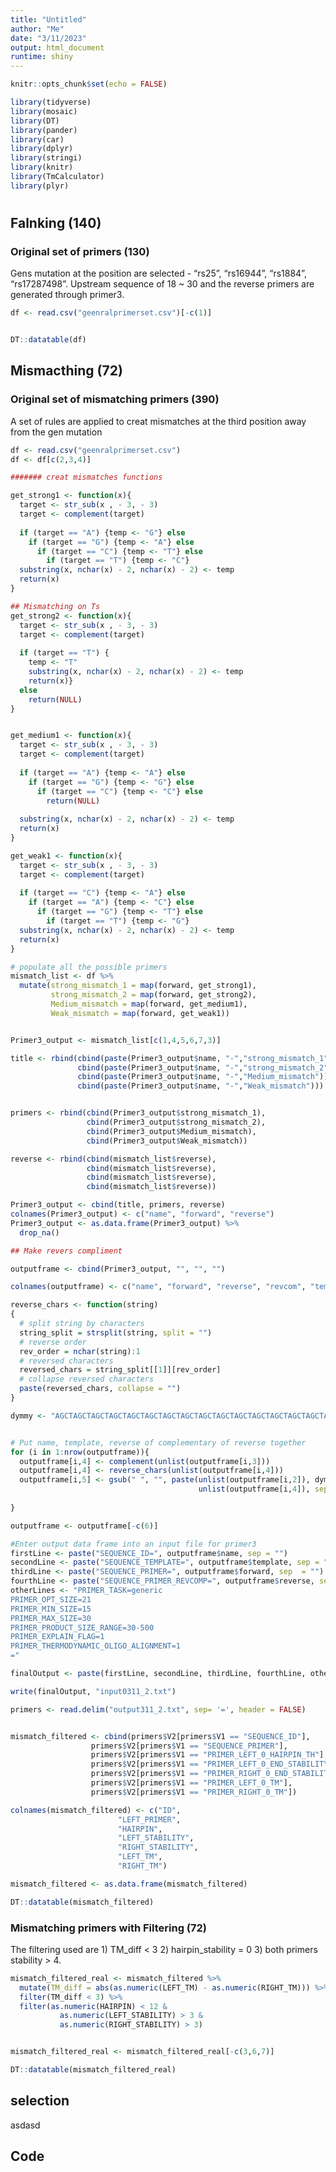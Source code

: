 ```yaml
---
title: "Untitled"
author: "Me"
date: "3/11/2023"
output: html_document
runtime: shiny
---
```


```r
knitr::opts_chunk$set(echo = FALSE)
```


```r
library(tidyverse)
library(mosaic)
library(DT)
library(pander)
library(car)
library(dplyr)
library(stringi)
library(knitr)
library(TmCalculator)
library(plyr)
```

#  {.tabset .tabset-pills}


## Falnking (140)



### Original set of primers (130)

Gens mutation at the position are selected - "rs25", "rs16944", "rs1884", "rs17287498". Upstream sequence of 18 ~ 30 and the reverse primers are generated through primer3. 

```r

df <- read.csv("geenralprimerset.csv")[-c(1)]


DT::datatable(df)

```

## Mismacthing (72)



### Original set of mismatching primers (390)

A set of rules are applied to creat mismatches at the third position away from the gen mutation

```r

df <- read.csv("geenralprimerset.csv")
df <- df[c(2,3,4)]

####### creat mismatches functions

get_strong1 <- function(x){
  target <- str_sub(x , - 3, - 3) 
  target <- complement(target)
  
  if (target == "A") {temp <- "G"} else
    if (target == "G") {temp <- "A"} else
      if (target == "C") {temp <- "T"} else
        if (target == "T") {temp <- "C"}
  substring(x, nchar(x) - 2, nchar(x) - 2) <- temp
  return(x)
}

## Mismatching on Ts
get_strong2 <- function(x){
  target <- str_sub(x , - 3, - 3) 
  target <- complement(target)
  
  if (target == "T") {
    temp <- "T"
    substring(x, nchar(x) - 2, nchar(x) - 2) <- temp
    return(x)}
  else
    return(NULL)
}


get_medium1 <- function(x){
  target <- str_sub(x , - 3, - 3) 
  target <- complement(target)
  
  if (target == "A") {temp <- "A"} else
    if (target == "G") {temp <- "G"} else
      if (target == "C") {temp <- "C"} else
        return(NULL)
  
  substring(x, nchar(x) - 2, nchar(x) - 2) <- temp
  return(x)
}

get_weak1 <- function(x){
  target <- str_sub(x , - 3, - 3) 
  target <- complement(target)
  
  if (target == "C") {temp <- "A"} else
    if (target == "A") {temp <- "C"} else
      if (target == "G") {temp <- "T"} else
        if (target == "T") {temp <- "G"}
  substring(x, nchar(x) - 2, nchar(x) - 2) <- temp
  return(x)
}

# populate all the possible primers
mismatch_list <- df %>% 
  mutate(strong_mismatch_1 = map(forward, get_strong1),
         strong_mismatch_2 = map(forward, get_strong2),
         Medium_mismatch = map(forward, get_medium1),
         Weak_mismatch = map(forward, get_weak1))


Primer3_output <- mismatch_list[c(1,4,5,6,7,3)]

title <- rbind(cbind(paste(Primer3_output$name, "-","strong_mismatch_1")),
               cbind(paste(Primer3_output$name, "-","strong_mismatch_2")),
               cbind(paste(Primer3_output$name, "-","Medium_mismatch")),
               cbind(paste(Primer3_output$name, "-","Weak_mismatch")))


primers <- rbind(cbind(Primer3_output$strong_mismatch_1),
                 cbind(Primer3_output$strong_mismatch_2),
                 cbind(Primer3_output$Medium_mismatch),
                 cbind(Primer3_output$Weak_mismatch))

reverse <- rbind(cbind(mismatch_list$reverse),
                 cbind(mismatch_list$reverse),
                 cbind(mismatch_list$reverse),
                 cbind(mismatch_list$reverse))

Primer3_output <- cbind(title, primers, reverse)
colnames(Primer3_output) <- c("name", "forward", "reverse")
Primer3_output <- as.data.frame(Primer3_output) %>% 
  drop_na()


```


```r
## Make revers compliment

outputframe <- cbind(Primer3_output, "", "", "")

colnames(outputframe) <- c("name", "forward", "reverse", "revcom", "template", "name2")

reverse_chars <- function(string)
{
  # split string by characters
  string_split = strsplit(string, split = "")
  # reverse order
  rev_order = nchar(string):1
  # reversed characters
  reversed_chars = string_split[[1]][rev_order]
  # collapse reversed characters
  paste(reversed_chars, collapse = "")
} 

dymmy <- "AGCTAGCTAGCTAGCTAGCTAGCTAGCTAGCTAGCTAGCTAGCTAGCTAGCTAGCTAGCTAGCTAG"


# Put name, template, reverse of complementary of reverse together
for (i in 1:nrow(outputframe)){
  outputframe[i,4] <- complement(unlist(outputframe[i,3]))
  outputframe[i,4] <- reverse_chars(unlist(outputframe[i,4]))
  outputframe[i,5] <- gsub(" ", "", paste(unlist(outputframe[i,2]), dymmy,
                                          unlist(outputframe[i,4]), sep = ""))
                           
}

outputframe <- outputframe[-c(6)]

#Enter output data frame into an input file for primer3
firstLine <- paste("SEQUENCE_ID=", outputframe$name, sep = "")
secondLine <- paste("SEQUENCE_TEMPLATE=", outputframe$template, sep = "")
thirdLine <- paste("SEQUENCE_PRIMER=", outputframe$forward, sep  = "")
fourthLine <- paste("SEQUENCE_PRIMER_REVCOMP=", outputframe$reverse, sep  = "")
otherLines <- "PRIMER_TASK=generic
PRIMER_OPT_SIZE=21
PRIMER_MIN_SIZE=15
PRIMER_MAX_SIZE=30
PRIMER_PRODUCT_SIZE_RANGE=30-500
PRIMER_EXPLAIN_FLAG=1
PRIMER_THERMODYNAMIC_OLIGO_ALIGNMENT=1
="

finalOutput <- paste(firstLine, secondLine, thirdLine, fourthLine, otherLines, sep = "\n")

write(finalOutput, "input0311_2.txt")

```


```r
primers <- read.delim("output311_2.txt", sep= '=', header = FALSE)


mismatch_filtered <- cbind(primers$V2[primers$V1 == "SEQUENCE_ID"], 
                  primers$V2[primers$V1 == "SEQUENCE_PRIMER"],
                  primers$V2[primers$V1 == "PRIMER_LEFT_0_HAIRPIN_TH"],
                  primers$V2[primers$V1 == "PRIMER_LEFT_0_END_STABILITY"],
                  primers$V2[primers$V1 == "PRIMER_RIGHT_0_END_STABILITY"],
                  primers$V2[primers$V1 == "PRIMER_LEFT_0_TM"],
                  primers$V2[primers$V1 == "PRIMER_RIGHT_0_TM"])

colnames(mismatch_filtered) <- c("ID", 
                        "LEFT_PRIMER", 
                        "HAIRPIN", 
                        "LEFT_STABILITY", 
                        "RIGHT_STABILITY", 
                        "LEFT_TM",
                        "RIGHT_TM")

mismatch_filtered <- as.data.frame(mismatch_filtered)

DT::datatable(mismatch_filtered)
```

### Mismatching primers with Filtering (72)

The filtering used are 1) TM_diff < 3 2) hairpin_stability = 0 3) both primers stability > 4.

```r
mismatch_filtered_real <- mismatch_filtered %>% 
  mutate(TM_diff = abs(as.numeric(LEFT_TM) - as.numeric(RIGHT_TM))) %>%
  filter(TM_diff < 3) %>%
  filter(as.numeric(HAIRPIN) < 12 &
           as.numeric(LEFT_STABILITY) > 3 &
           as.numeric(RIGHT_STABILITY) > 3) 


mismatch_filtered_real <- mismatch_filtered_real[-c(3,6,7)]

DT::datatable(mismatch_filtered_real)

```


## selection

asdasd



## Code





```r


```

